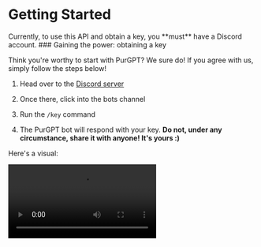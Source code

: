 
# Getting Started

<Callout type="info" emoji="ℹ️">
  Currently, to use this API and obtain a key, you **must** have a Discord
  account.
</Callout>

<Steps>
### Gaining the power: obtaining a key
 
Think you're worthy to start with PurGPT? We sure do! If you agree with us, simply follow the steps below!

1. Head over to the [Discord server](https://discord.gg/9PU85As8Pd)

2. Once there, click into the <DiscordChannel link="https://discord.com/channels/1117511140440821852/1117527621459267694">bots</DiscordChannel> channel

3. Run the `/key` command

4. The PurGPT bot will respond with your key. **Do not, under any circumstance, share it with anyone! It's yours :)**

Here's a visual:

<Video src="/docs/getting-started/gain-the-key.mp4" />

### Unleashing the power: using the AI

Once you have your key, the power of PurGPT can be unleashed. Before moving to this step, if you wish, you may test out PurGPT by chatting with it: Use the `/chat` command!

The way that one interacts with PurGPT is, currently, through POST requests (whether that be through cURL, `fetch()`, or other means). This makes it easy to use and cross platform.

A simple demonstration of using PurGPT, using the `chat/completions` endpoint model, is below:

<Callout type="info">More info on our NPM package, `purgpt.js`, is coming soon!</Callout>

<Tabs items={["purgpt.js (NodeJS)", "purgpt.js (using import)", "JavaScript/Ajax", "Node.js", "Python", "C#", "cURL/BASH"]}>
  <Tab>
    ```js copy filename="index.js"
    const PurGPT = require('purgpt.js');
    const { OpenAIChatCompletionsMessageRole, OpenAIChatCompletionsModel } = require('purgpt.js/src/types');
  
    const purgpt = new PurGPT('YOUR API KEY');
  
    let response = await purgpt.openAI.chat.completions({
        messages: [
            {
                role: OpenAIChatCompletionsMessageRole.User,
                content: 'Hello, PurGPT!'
            }
        ],
        model: OpenAIChatCompletionsModel['GPT-3.5 Turbo'] // ANY DESIRED MODEL
    });

    console.log(response);
    ```
  </Tab>
  <Tab>
    ```ts copy filename="index.ts"
    import PurGPT from 'purgpt.js';
    import { OpenAIChatCompletionsMessageRole, OpenAIChatCompletionsModel } from 'purgpt.js/src/types';
  
    const purgpt = new PurGPT('YOUR API KEY');
  
    let response = await purgpt.openAI.chat.completions({
        messages: [
            {
                role: OpenAIChatCompletionsMessageRole.User,
                content: 'Hello, PurGPT!'
            }
        ],
        model: OpenAIChatCompletionsModel['GPT-3.5 Turbo'] // ANY DESIRED MODEL
    });

    console.log(response);
    ```
  </Tab>
  <Tab>
    ```js copy filename="index.js"
    const url = 'https://purgpt.xyz/openai/chat/completions';

    const data = JSON.stringify({
        "messages": [{ "role": "user", "content": "Hello, PurGPT!" }],
        "model": "gpt-3.5-turbo" // ANY DESIRED MODEL
    });

    const response = await fetch(url, {
        method: 'POST',
        headers: {
            'Content-Type': 'application/json',
            'Authorization': 'Bearer YOUR API KEY',
        },
        body: data,
    });

    const text = await response.text();

    console.log(text);
    ```
  </Tab>
  <Tab>
    ```js copy filename="index.js"
    const http = require("https");

    const url = 'https://purgpt.xyz/v1/chat/completions';

    const options = {
        method: 'POST',
        'Content-Type': 'application/json',
        'Authorization': 'Bearer YOUR API KEY',
    };

    const data = JSON.stringify({
        "messages": [{ "role": "user", "content": "Hello, PurGPT!" }],
        "model": "gpt-3.5-turbo" // ANY DESIRED MODEL
    });

    let result = '';
    const req = http.request(url, options, (res) => {
        console.log(res.statusCode);

        res.setEncoding('utf8');
        res.on('data', (chunk) => {
            result += chunk;
        });

        res.on('end', () => {
            console.log(result);
        });
    });

    req.on('error', (e) => {
        console.error(e);
    });

    req.write(data);
    req.end();
    ```
    </Tab>
    <Tab>
    ```py copy filename="index.py"
    import requests
    from requests.structures import CaseInsensitiveDict

    url = "https://purgpt.xyz/v1/chat/completions"

    headers = CaseInsensitiveDict()
    headers["Content-Type"] = "application/json"
    headers["Authorization"] = "Bearer YOUR API KEY"

    data = """
    {
        "messages": [{ "role": "user", "content": "Hello, PurGPT!" }],
        "model": "gpt-3.5-turbo" // ANY DESIRED MODEL
    }
    """

    resp = requests.post(url, headers=headers, data=data)

    print(resp.status_code)
    ```
    </Tab>
    <Tab>
    ```cs copy filename="index.cs"
    var url = "https://purgpt.xyz/v1/chat/completions";

    var httpRequest = (HttpWebRequest)WebRequest.Create(url);
    
    httpRequest.Method = "POST";
    httpRequest.Headers["Authorization"] = "Bearer YOUR API KEY";
    httpRequest.ContentType = "application/json";

    var data = @"{
            ""messages"": [{ ""role"": ""user"", ""content"": ""Hello, PurGPT!"" }],
            ""model"": ""gpt-3.5-turbo"" // ANY DESIRED MODEL
        }";
    ```
    </Tab>
    <Tab>
    ```bash copy filename="Console"
    curl -X POST https://purgpt.xyz/v1/chat/completions -H "Content-Type: application/json" -H "Authorization: Bearer YOUR API KEY" --data-binary @- <<DATA
        {
            "messages": [{ "role": "user", "content": "Hello, PurGPT!" }],
            "model": "gpt-3.5-turbo" // ANY DESIRED MODEL
        }
    DATA
    ```
    </Tab>
</Tabs>

Returns:

   ```json filename="Console"
   {
    "id": "chatcmpl-7aW8BDCAXErPoazm2dSI1EKEUzKBQ",
    "object": "chat.completion",
    "created": 1688937675,
    "model": "gpt-3.5-turbo-0613",
    "choices": [{
        "index": 0,
        "message": {
            "role": "assistant",
            "content": "Hello! How can I assist you today?"
        },
        "finish_reason": "stop"
    }],
    "usage": {
        "prompt_tokens": 13,
        "completion_tokens": 9,
        "total_tokens": 22
    }
}
```

### Understanding the power: how to use PurGPT

PurGPT is simple: all you have to do is send a POST request to a URL which, depending on your desired company (`openai`) and product (`chat/completions`), will give you your desired output.

Of course, you can't possibly be able to read our minds, so the URLs, as well as their descriptions, will be described in the next sections.

</Steps>

